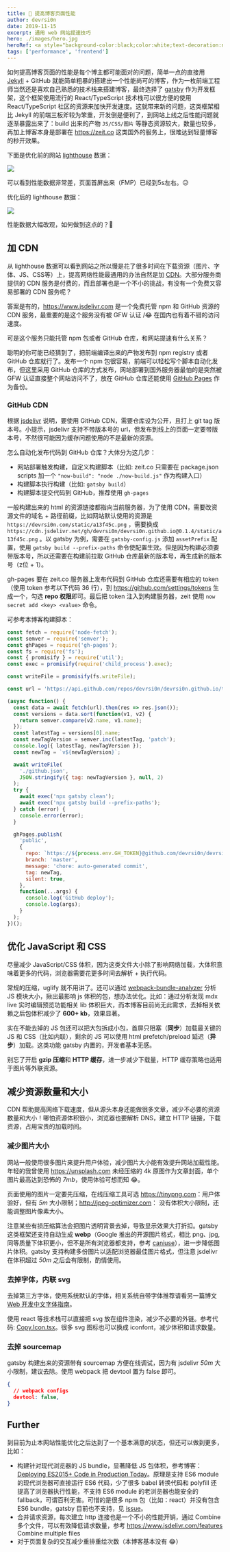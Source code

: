 ```yaml
---
title: 🚀 提高博客页面性能
author: devrsi0n
date: 2019-11-15
excerpt: 通用 web 网站提速技巧
hero: ./images/hero.jpg
heroRef: <a style="background-color:black;color:white;text-decoration:none;padding:4px 6px;font-family:-apple-system, BlinkMacSystemFont, &quot;San Francisco&quot;, &quot;Helvetica Neue&quot;, Helvetica, Ubuntu, Roboto, Noto, &quot;Segoe UI&quot;, Arial, sans-serif;font-size:12px;font-weight:bold;line-height:1.2;display:inline-block;border-radius:3px" href="https://unsplash.com/@spacex?utm_medium=referral&amp;utm_campaign=photographer-credit&amp;utm_content=creditBadge" target="_blank" rel="noopener noreferrer" title="Download free do whatever you want high-resolution photos from SpaceX"><span style="display:inline-block;padding:2px 3px"><svg xmlns="http://www.w3.org/2000/svg" style="height:12px;width:auto;position:relative;vertical-align:middle;top:-2px;fill:white" viewBox="0 0 32 32"><title>unsplash-logo</title><path d="M10 9V0h12v9H10zm12 5h10v18H0V14h10v9h12v-9z"></path></svg></span><span style="display:inline-block;padding:2px 3px">SpaceX</span></a>
tags: ['performance', 'frontend']
---
```


如何提高博客页面的性能是每个博主都可能面对的问题，简单一点的直接用 [Jekyll](https://jekyllrb.com/) + GitHub 就能简单粗暴的搭建出一个性能尚可的博客，作为一枚前端工程师当然还是喜欢自己熟悉的技术栈来搭建博客，最终选择了 [gatsby](https://www.gatsbyjs.org/) 作为开发框架，这个框架使用流行的 React/TypeScript 技术栈可以很方便的使用 React/TypeScript 社区的资源来加快开发速度。这就带来新的问题，这类框架相比 Jekyll 的前端三板斧较为笨重，开发倒是便利了，到网站上线之后性能问题就逐渐暴露出来了：build 出来的产物 `JS/CSS/图片` 等静态资源较大，数量也较多，再加上博客本身是部署在 <https://zeit.co>  这类国外的服务上，很难达到轻量博客的秒开效果。

下面是优化前的网站 [lighthouse](https://developers.google.com/web/tools/lighthouse) 数据：

![](./images/before-lighthouse.png)

可以看到性能数据非常差，页面首屏出来（FMP）已经到5s左右。😥

优化后的 lighthouse 数据：

![](./images/after-lighthouse.png)

性能数据大幅改观，如何做到这点的？🤔

## 加 CDN

从 lighthouse 数据可以看到网站之所以慢是花了很多时间在下载资源（图片、字体、JS、CSS等）上，提高网络性能最通用的办法自然是加 [CDN](https://developer.mozilla.org/zh-CN/docs/Glossary/CDN)。大部分服务商提供的 CDN 服务是付费的，而且部署也是一个不小的挑战，有没有一个免费又容易部署的 CDN 服务呢？

答案是有的，<https://www.jsdelivr.com> 是一个免费托管 npm 和 GitHub 资源的 CDN 服务，最重要的是这个服务没有被 GFW 认证 /😂 在国内也有着不错的访问速度。

可是这个服务只能托管 npm 包或者 GitHub 仓库，和网站提速有什么关系？

聪明的你可能已经猜到了，把前端编译出来的产物发布到 npm registry 或者 GitHub 仓库就行了。发布一个 npm 包很容易，前端可以轻松写个脚本自动化发布，但这里采用 GitHub 仓库的方式发布，网站部署到国外服务器最怕的是突然被 GFW 认证直接整个网站访问不了，放在 GitHub 仓库还能使用 [GitHub Pages](https://pages.github.com/) 作为备份。

### GitHub CDN

根据 [jsdelivr](https://www.jsdelivr.com/features) 说明，要使用 GitHub CDN，需要仓库设为公开，且打上 git tag 版本号。小提示，jsdelivr 支持不带版本号的 url，但发布到线上的页面一定要带版本号，不然很可能因为缓存问题使用的不是最新的资源。

怎么自动化发布代码到 GitHub 仓库？大体分为这几步：

- 网站部署触发构建，自定义构建脚本（比如: zeit.co 只需要在 package.json scripts 加一个 `"now-build": "node ./now-build.js"` 作为构建入口）
- 构建脚本执行构建（比如: `gatsby build`）
- 构建脚本提交代码到 GitHub，推荐使用 `gh-pages`

<Message>

  一般构建出来的 html 的资源链接都指向当前服务器，为了使用 CDN，需要改资源文件的域名 + 路径前缀，比如网站默认使用的资源是 `https://devrsi0n.com/static/a13f45c.png` ，需要换成 `https://cdn.jsdelivr.net/gh/devrsi0n/devrsi0n.github.io@0.1.4/static/a13f45c.png` 。以 gatsby 为例，需要在 `gatsby-config.js` 添加 `assetPrefix` 配置，使用 `gatsby build --prefix-paths` 命令使配置生效。但是因为构建必须要带版本号，所以还需要在构建前拉取 GitHub 仓库最新的版本号，再生成新的版本号（z位 + 1）。
</Message>

gh-pages 要在 zeit.co 服务器上发布代码到 GitHub 仓库还需要有相应的 token（使用 token 参考以下代码 36 行），到 <https://github.com/settings/tokens> 生成一个，勾选 **repo 权限**即可。最后把 token 注入到构建服务器，zeit 使用 `now secret add <key> <value>` 命令。

可参考本博客构建脚本：

```js
const fetch = require('node-fetch');
const semver = require('semver');
const ghPages = require('gh-pages');
const fs = require('fs');
const { promisify } = require('util');
const exec = promisify(require('child_process').exec);

const writeFile = promisify(fs.writeFile);

const url = 'https://api.github.com/repos/devrsi0n/devrsi0n.github.io/tags';

(async function() {
  const data = await fetch(url).then(res => res.json());
  const versions = data.sort(function(v1, v2) {
    return semver.compare(v2.name, v1.name);
  });
  const latestTag = versions[0].name;
  const newTagVersion = semver.inc(latestTag, 'patch');
  console.log({ latestTag, newTagVersion });
  const newTag = `v${newTagVersion}`;

  await writeFile(
    './github.json',
    JSON.stringify({ tag: newTagVersion }, null, 2)
  );
  try {
    await exec('npx gatsby clean');
    await exec('npx gatsby build --prefix-paths');
  } catch (error) {
    console.error(error);
  }

  ghPages.publish(
    'public',
    {
      repo: `https://${process.env.GH_TOKEN}@github.com/devrsi0n/devrsi0n.github.io.git`,
      branch: 'master',
      message: 'chore: auto-generated commit',
      tag: newTag,
      silent: true,
    },
    function(...args) {
      console.log('GitHub deploy');
      console.log(args);
    }
  );
})();
```

## 优化 JavaScript 和 CSS

尽量减少 JavaScript/CSS 体积，因为这类文件大小除了影响网络加载，大体积意味着更多的代码，浏览器需要花更多时间去解析 + 执行代码。

常规的压缩，uglify 就不用讲了。还可以通过 [webpack-bundle-analyzer](https://github.com/webpack-contrib/webpack-bundle-analyzer) 分析 JS 模块大小，揪出最影响 js 体积的包，想办法优化。比如：通过分析发现 mdx live 实时编辑预览功能相关 lib 体积巨大，而本博客目前尚无此需求，去掉相关依赖之后包体积减少了 **600+ kb**，效果显著。

实在不能去掉的 JS 包还可以把大包拆成小包，首屏只阻塞（**同步**）加载最关键的 JS 和 CSS（比如内联），剩余的 JS 可以使用 html prefetch/preload 延迟（**异步**）加载。这类功能 gatsby 内置的，开发者基本无感。

别忘了开启 **gzip 压缩**和 **HTTP 缓存**，进一步减少下载量，HTTP 缓存策略也适用于图片等外联资源。

## 减少资源数量和大小

CDN 帮助提高网络下载速度，但从源头本身还能做很多文章，减少不必要的资源数量和大小！哪怕资源体积很小，浏览器也要解析 DNS，建立 HTTP 链接，下载资源，占用宝贵的加载时间。

### 减少图片大小

网站一般使用很多图片来提升用户体验，减少图片大小能有效提升网站加载性能。年轻的我曾使用 <https://unsplash.com> 未经压缩的 4k 原图作为文章封面，单个图片最高达到恐怖的 *7mb*，使用体验可想而知 😂。

页面使用的图片一定要先压缩，在线压缩工具可选 <https://tinypng.com>：用户体验好，但有 *5m* 大小限制；<http://jpeg-optimizer.com>： 没有体积大小限制，还能调整图片像素大小。

注意某些有损压缩算法会把图片透明背景去掉，导致显示效果大打折扣。gatsby 这类框架还支持自动生成 **webp**（Google 推出的开源图片格式，相比 png、jpg, 同等质量下体积更小，但不是所有浏览器都支持，参考 [caniuse](https://caniuse.com/#search=webp)），进一步降低图片体积。gatsby 支持构建多份图片以适配浏览器最佳图片格式，但注意 jsdelivr 在体积超过 *50m* 之后会有限制，酌情使用。

### 去掉字体，内联 svg

去掉第三方字体，使用系统默认的字体，相关系统自带字体推荐请看另一篇博文 [Web 开发中文字体指南](/articles/a-guide-to-chinese-font-for-web-developer)。

使用 react 等技术栈可以直接把 svg 放在组件渲染，减少不必要的外链。参考代码: [Copy.Icon.tsx](https://github.com/devrsi0n/blog/blob/8a750f73a39cf148a2093929a2c9573eb42fa1c2/src/icons/ui/Copy.Icon.tsx#L3)。很多 svg 图标也可以换成 iconfont，减少体积和请求数量。

### 去掉 sourcemap

gatsby 构建出来的资源带有 sourcemap 方便在线调试，因为有 jsdelivr *50m* 大小限制，建议去除。使用 webpack 把 devtool 置为 false 即可。

```json
{
  // webpack configs
  devtool: false,
}
```

## Further

到目前为止本网站性能优化之后达到了一个基本满意的状态，但还可以做到更多，比如：

- 构建针对现代浏览器的 JS bundle，显著降低 JS 包体积，参考博客：[Deploying ES2015+ Code in Production Today](https://philipwalton.com/articles/deploying-es2015-code-in-production-today/)。原理是支持 ES6 module 的现代浏览器可直接运行 ES6 代码，少了很多 babel 转换代码和 polyfill 还提高了浏览器执行性能，不支持 ES6 module 的老浏览器也能安全的 fallback，可谓百利无害。可惜的是很多 npm 包（比如：react）并没有包含 ES6 bundle，gatsby 目前也不支持，见 [issue](https://github.com/gatsbyjs/gatsby/issues/2114)。
- 合并请求资源，每次建立 http 连接也是一个不小的性能开销，通过 Combine 多个文件，可以有效降低请求数量，参考 <https://www.jsdelivr.com/features> Combine multiple files
- 对于页面复杂的交互减少重排重绘次数（本博客基本没有 😂）
